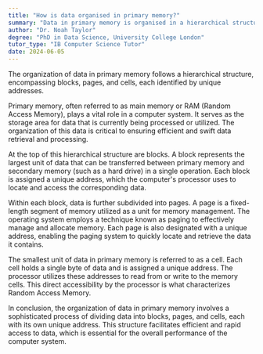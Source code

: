 ```yaml
---
title: "How is data organised in primary memory?"
summary: "Data in primary memory is organised in a hierarchical structure, divided into blocks, pages, and cells, each with unique addresses."
author: "Dr. Noah Taylor"
degree: "PhD in Data Science, University College London"
tutor_type: "IB Computer Science Tutor"
date: 2024-06-05
---
```


The organization of data in primary memory follows a hierarchical structure, encompassing blocks, pages, and cells, each identified by unique addresses.

Primary memory, often referred to as main memory or RAM (Random Access Memory), plays a vital role in a computer system. It serves as the storage area for data that is currently being processed or utilized. The organization of this data is critical to ensuring efficient and swift data retrieval and processing.

At the top of this hierarchical structure are blocks. A block represents the largest unit of data that can be transferred between primary memory and secondary memory (such as a hard drive) in a single operation. Each block is assigned a unique address, which the computer's processor uses to locate and access the corresponding data.

Within each block, data is further subdivided into pages. A page is a fixed-length segment of memory utilized as a unit for memory management. The operating system employs a technique known as paging to effectively manage and allocate memory. Each page is also designated with a unique address, enabling the paging system to quickly locate and retrieve the data it contains.

The smallest unit of data in primary memory is referred to as a cell. Each cell holds a single byte of data and is assigned a unique address. The processor utilizes these addresses to read from or write to the memory cells. This direct accessibility by the processor is what characterizes Random Access Memory.

In conclusion, the organization of data in primary memory involves a sophisticated process of dividing data into blocks, pages, and cells, each with its own unique address. This structure facilitates efficient and rapid access to data, which is essential for the overall performance of the computer system.
    